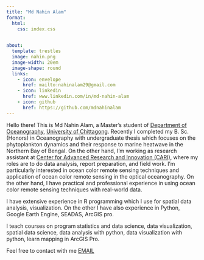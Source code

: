 ```yaml
---
title: "Md Nahin Alam"
format: 
  html:
    css: index.css

  
about:
  template: trestles
  image: nahin.png
  image-width: 20em
  image-shape: round
  links:
    - icon: envelope
      href: mailto:nahinalam29@gmail.com
    - icon: linkedin
      href: www.linkedin.com/in/md-nahin-alam
    - icon: github
      href: https://github.com/mdnahinalam
---
```


::: {#hero-heading}
Hello there! This is Md Nahin Alam, a Master's student of [Department of Oceanography](https://cu.ac.bd/oceanography/), [University of Chittagong](https://cu.ac.bd). Recently I completed my B. Sc. (Honors) in Oceanography with undergraduate thesis which focuses on the phytoplankton dynamics and their response to marine heatwave in the Northern Bay of Bengal. On the other hand, I’m working as research assistant at [Center for Advanced Research and Innovation (CARI)](https://www.facebook.com/profile.php?id=61565725839487), where my roles are to do data analysis, report preparation, and field work. I’m particularly interested in ocean color remote sensing techniques and application of ocean color remote sensing in the optical oceanography. On the other hand, I have practical and professional experience in using ocean color remote sensing techniques with real-world data.

I have extensive experience in R programming which I use for spatial data analysis, visualization. On the other I have also experience in Python, Google Earth Engine, SEADAS, ArcGIS pro.

I teach courses on program statistics and data science, data visualization, spatial data science, data analysis with python, data visualization with python, learn mapping in ArcGIS Pro.

Feel free to contact with me [EMAIL](mailto:nahinalam29@gmail.com)
:::
